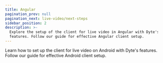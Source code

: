 ```yaml
---
title: Angular
pagination_prev: null
pagination_next: live-video/next-steps
sidebar_position: 2
description: >-
  Explore the setup of the client for live video in Angular with Dyte's
  features. Follow our guide for effective Angular client setup.
---
```


Learn how to set up the client for live video on Android with Dyte's features.
Follow our guide for effective Android client setup.